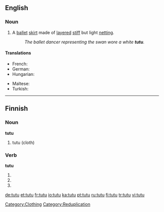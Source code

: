{{also|tutù|tütü|tutū|tự tử}}
==English==

===Noun===
{{en-noun}}

# A [[ballet]] [[skirt]] made of [[layered]] [[stiff]] but light [[netting]].
#: ''The ballet dancer representing the swan wore a white '''tutu'''.''

====Translations====
{{trans-top|ballet skirt}}
* French: {{t+|fr|tutu|m}}
* German: {{t|de|Tutu|n}}
* Hungarian: {{t-|hu|tütü}}
{{trans-mid}}
* Maltese: {{t-|mt|tutu|m|xs=Maltese}}
* Turkish: {{t+|tr|tütü}}
{{trans-bottom}}

[[Category:Clothing]]
[[Category:Reduplication]]

----

==Finnish==

===Noun===
'''tutu'''

# tutu (cloth)

===Verb===
'''tutu'''

# {{fi-form of|type=verb|mood=indicative|tense=present connegative|[[tutua]]}}
# {{fi-form of|type=verb|pr=second-person|pl=singular|mood=imperative|tense=present|[[tutua]]}}
# {{fi-form of|type=verb|pr=second-person|pl=singular|mood=imperative|tense=present connegative|[[tutua]]}}

[[de:tutu]]
[[et:tutu]]
[[fr:tutu]]
[[io:tutu]]
[[ka:tutu]]
[[pt:tutu]]
[[ru:tutu]]
[[fi:tutu]]
[[tr:tutu]]
[[vi:tutu]]
